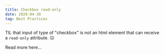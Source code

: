 ```yaml
---
title: Checkbox read-only
date: 2020-04-30
tag: Best Practices
---
```



TIL that input of type of "checkbox" is not an html element that can receive a `read-only` attribute. 😖

<TextLink href="https://developer.mozilla.org/en-US/docs/Web/HTML/Attributes/readonly">
  Read more here...
</TextLink>
